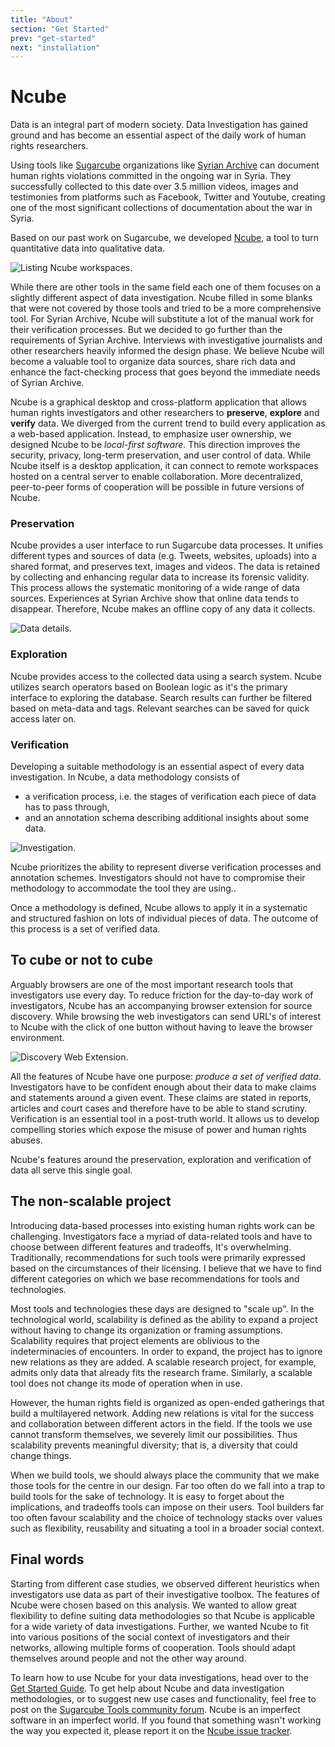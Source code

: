 ```yaml
---
title: "About"
section: "Get Started"
prev: "get-started"
next: "installation"
---
```


# Ncube

Data is an integral part of modern society. Data Investigation has gained ground and has become an essential aspect of the daily work of human rights researchers.

Using tools like [Sugarcube](/sugarcube) organizations like [Syrian Archive](https://syrianarchive.org) can document human rights violations committed in the ongoing war in Syria. They successfully collected to this date over 3.5 million videos, images and testimonies from platforms such as Facebook, Twitter and Youtube, creating one of the most significant collections of documentation about the war in Syria.

Based on our past work on Sugarcube, we developed [Ncube](/ncube), a tool to turn quantitative data into qualitative data.

<img src="ncube/screenshots/workspaces.webp" alt="Listing Ncube workspaces." title="This screen lists all workspaces that are available to you." />

While there are other tools in the same field each one of them focuses on a slightly different aspect of data investigation. Ncube filled in some blanks that were not covered by those tools and tried to be a more comprehensive tool. For Syrian Archive, Ncube will substitute a lot of the manual work for their verification processes. But we decided to go further than the requirements of Syrian Archive. Interviews with investigative journalists and other researchers heavily informed the design phase. We believe Ncube will become a valuable tool to organize data sources, share rich data and enhance the fact-checking process that goes beyond the immediate needs of Syrian Archive.

Ncube is a graphical desktop and cross-platform application that allows human rights investigators and other researchers to **preserve**, **explore** and **verify** data. We diverged from the current trend to build every application as a web-based application. Instead, to emphasize user ownership, we designed Ncube to be _local-first software_. This direction improves the security, privacy, long-term preservation, and user control of data. While Ncube itself is a desktop application, it can connect to remote workspaces hosted on a central server to enable collaboration. More decentralized, peer-to-peer forms of cooperation will be possible in future versions of Ncube.

### Preservation

Ncube provides a user interface to run Sugarcube data processes. It unifies different types and sources of data (e.g. Tweets, websites, uploads) into a shared format, and preserves text, images and videos. The data is retained by collecting and enhancing regular data to increase its forensic validity. This process allows the systematic monitoring of a wide range of data sources. Experiences at Syrian Archive show that online data tends to disappear. Therefore, Ncube makes an offline copy of any data it collects.

<img src="ncube/screenshots/data-details.webp" alt="Data details." />

### Exploration

Ncube provides access to the collected data using a search system. Ncube utilizes search operators based on Boolean logic as it's the primary interface to exploring the database. Search results can further be filtered based on meta-data and tags. Relevant searches can be saved for quick access later on.

### Verification

Developing a suitable methodology is an essential aspect of every data investigation. In Ncube, a data methodology consists of

- a verification process, i.e. the stages of verification each piece of data has to pass through,
- and an annotation schema describing additional insights about some data.

<img src="ncube/screenshots/investigation.webp" alt="Investigation." />

Ncube prioritizes the ability to represent diverse verification processes and annotation schemes. Investigators should not have to compromise their methodology to accommodate the tool they are using..

Once a methodology is defined, Ncube allows to apply it in a systematic and structured fashion on lots of individual pieces of data. The outcome of this process is a set of verified data.

## To cube or not to cube

Arguably browsers are one of the most important research tools that investigators use every day. To reduce friction for the day-to-day work of investigators, Ncube has an accompanying browser extension for source discovery. While browsing the web investigators can send URL's of interest to Ncube with the click of one button without having to leave the browser environment.

<img src="ncube/screenshots/discovery.webp" alt="Discovery Web Extension." />

All the features of Ncube have one purpose: _produce a set of verified data_. Investigators have to be confident enough about their data to make claims and statements around a given event. These claims are stated in reports, articles and court cases and therefore have to be able to stand scrutiny. Verification is an essential tool in a post-truth world. It allows us to develop compelling stories which expose the
misuse of power and human rights abuses.

Ncube's features around the preservation, exploration and verification of data all serve this single goal.

## The non-scalable project

Introducing data-based processes into existing human rights work can be challenging. Investigators face a myriad of data-related tools and have to choose between different features and tradeoffs, It's overwhelming. Traditionally, recommendations for such tools were primarily expressed based on the circumstances of their licensing. I believe that we have to find different categories on which we base recommendations for tools and technologies.

Most tools and technologies these days are designed to "scale up". In the technological world, scalability is defined as the ability to expand a project without having to change its organization or framing assumptions. Scalability requires that project elements are oblivious to the indeterminacies of encounters. In order to expand, the project has to ignore new relations as they are added. A scalable research project, for example, admits only data that already fits the research frame. Similarly, a scalable tool does not change its mode of operation when in use.

However, the human rights field is organized as open-ended gatherings that build a multilayered network. Adding new relations is vital for the success and collaboration between different actors in the field. If the tools we use cannot transform themselves, we severely limit our possibilities. Thus scalability prevents meaningful diversity; that is, a diversity that could change things.

When we build tools, we should always place the community that we make those tools for the centre in our design. Far too often do we fall into a trap to build tools for the sake of technology. It is easy to forget about the implications, and tradeoffs tools can impose on their users. Tool builders far too often favour scalability and the choice of technology stacks over values such as flexibility, reusability and situating a tool in a broader social context.

## Final words

Starting from different case studies, we observed different heuristics when investigators use data as part of their investigative toolbox. The features of Ncube were chosen based on this analysis. We wanted to allow great flexibility to define suiting data methodologies so that Ncube is applicable for a wide variety of data investigations. Further, we wanted Ncube to fit into various positions of the social context of investigators and their networks, allowing multiple forms of cooperation. Tools should adapt themselves around people and not the other way around.

To learn how to use Ncube for your data investigations, head over to the [Get Started Guide](/ncube/get-started). To get help about Ncube and data investigation methodologies, or to suggest new use cases and functionality, feel free to post on the [Sugarcube Tools community forum](https://users.sugarcubetools.net). Ncube is an imperfect software in an imperfect world. If you found that something wasn't working the way you expected it, please report it on the [Ncube issue tracker](https://github.com/critocrito/ncube/issues).

<Sponsors />

